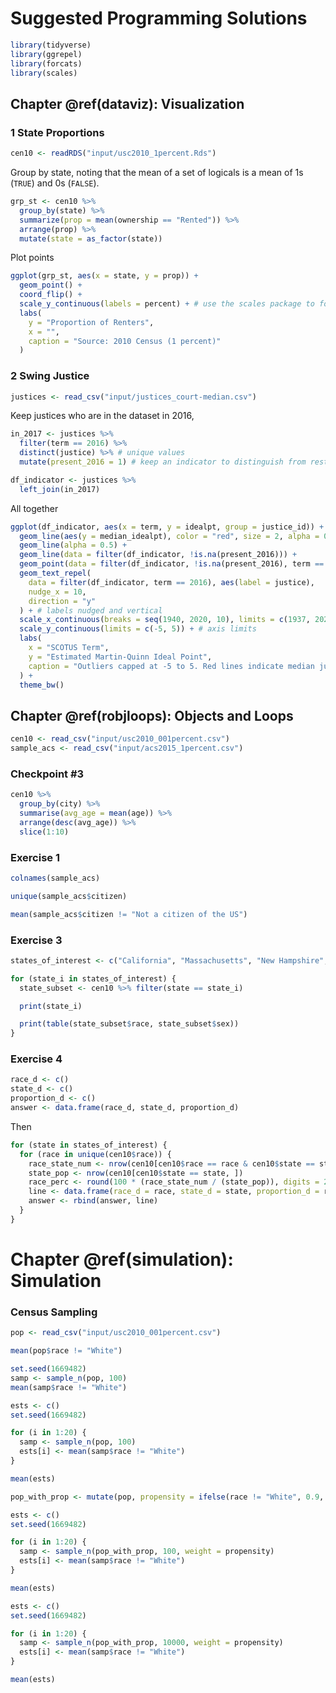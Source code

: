 # Suggested Programming Solutions {-}

```r
library(tidyverse)
library(ggrepel)
library(forcats)
library(scales)
```



## Chapter \@ref(dataviz): Visualization


### 1 State Proportions {-}

```r
cen10 <- readRDS("input/usc2010_1percent.Rds")
```


Group by state, noting that the mean of a set of logicals is a mean of 1s (`TRUE`) and 0s (`FALSE`).

```r
grp_st <- cen10 %>%
  group_by(state) %>%
  summarize(prop = mean(ownership == "Rented")) %>%
  arrange(prop) %>%
  mutate(state = as_factor(state))
```


Plot points
```r
ggplot(grp_st, aes(x = state, y = prop)) +
  geom_point() +
  coord_flip() +
  scale_y_continuous(labels = percent) + # use the scales package to format percentages
  labs(
    y = "Proportion of Renters",
    x = "",
    caption = "Source: 2010 Census (1 percent)"
  )
```





### 2 Swing Justice {-}


```r
justices <- read_csv("input/justices_court-median.csv")
```

Keep justices who are in the dataset in 2016, 
```r
in_2017 <- justices %>%
  filter(term == 2016) %>%
  distinct(justice) %>% # unique values
  mutate(present_2016 = 1) # keep an indicator to distinguish from rest after merge

df_indicator <- justices %>%
  left_join(in_2017)
```

All together 
```r
ggplot(df_indicator, aes(x = term, y = idealpt, group = justice_id)) +
  geom_line(aes(y = median_idealpt), color = "red", size = 2, alpha = 0.1) +
  geom_line(alpha = 0.5) +
  geom_line(data = filter(df_indicator, !is.na(present_2016))) +
  geom_point(data = filter(df_indicator, !is.na(present_2016), term == 2016)) +
  geom_text_repel(
    data = filter(df_indicator, term == 2016), aes(label = justice),
    nudge_x = 10,
    direction = "y"
  ) + # labels nudged and vertical
  scale_x_continuous(breaks = seq(1940, 2020, 10), limits = c(1937, 2020)) + # axis breaks
  scale_y_continuous(limits = c(-5, 5)) + # axis limits
  labs(
    x = "SCOTUS Term",
    y = "Estimated Martin-Quinn Ideal Point",
    caption = "Outliers capped at -5 to 5. Red lines indicate median justice. Current justices of the 2017 Court in black."
  ) +
  theme_bw()
```


## Chapter \@ref(robjloops): Objects and Loops


```r
cen10 <- read_csv("input/usc2010_001percent.csv")
sample_acs <- read_csv("input/acs2015_1percent.csv")
```


### Checkpoint #3 {-}


```r
cen10 %>%
  group_by(city) %>%
  summarise(avg_age = mean(age)) %>%
  arrange(desc(avg_age)) %>%
  slice(1:10)
```






### Exercise 1 {-}

```r
colnames(sample_acs)

unique(sample_acs$citizen)

mean(sample_acs$citizen != "Not a citizen of the US")
```

### Exercise 3 {-}


```r
states_of_interest <- c("California", "Massachusetts", "New Hampshire", "Washington")

for (state_i in states_of_interest) {
  state_subset <- cen10 %>% filter(state == state_i)

  print(state_i)

  print(table(state_subset$race, state_subset$sex))
}
```



### Exercise 4 {-}


```r
race_d <- c()
state_d <- c()
proportion_d <- c()
answer <- data.frame(race_d, state_d, proportion_d)
```

Then 

```r
for (state in states_of_interest) {
  for (race in unique(cen10$race)) {
    race_state_num <- nrow(cen10[cen10$race == race & cen10$state == state, ])
    state_pop <- nrow(cen10[cen10$state == state, ])
    race_perc <- round(100 * (race_state_num / (state_pop)), digits = 2)
    line <- data.frame(race_d = race, state_d = state, proportion_d = race_perc)
    answer <- rbind(answer, line)
  }
}
```


# Chapter \@ref(simulation): Simulation

### Census Sampling

```r
pop <- read_csv("input/usc2010_001percent.csv")
```

```r
mean(pop$race != "White")
```


```r
set.seed(1669482)
samp <- sample_n(pop, 100)
mean(samp$race != "White")
```


```r
ests <- c()
set.seed(1669482)

for (i in 1:20) {
  samp <- sample_n(pop, 100)
  ests[i] <- mean(samp$race != "White")
}
```

```r
mean(ests)
```


```r
pop_with_prop <- mutate(pop, propensity = ifelse(race != "White", 0.9, 1))
```

```r
ests <- c()
set.seed(1669482)

for (i in 1:20) {
  samp <- sample_n(pop_with_prop, 100, weight = propensity)
  ests[i] <- mean(samp$race != "White")
}

mean(ests)
```


```r
ests <- c()
set.seed(1669482)

for (i in 1:20) {
  samp <- sample_n(pop_with_prop, 10000, weight = propensity)
  ests[i] <- mean(samp$race != "White")
}

mean(ests)
```

